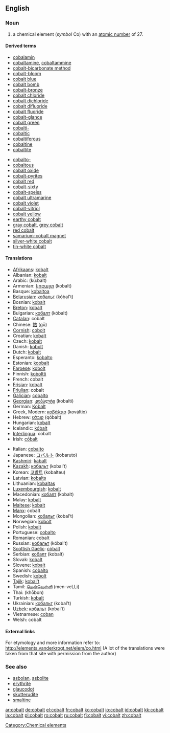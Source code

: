 ==English==

{{elements|Co|iron|Fe|nickel|Ni}}
===Noun===
{{en-noun|-}}
{{wikipedia}}

# a chemical element (''symbol'' Co) with an [[atomic number]] of 27.

====Derived terms====
{{top2}}
*[[cobalamin]]
*[[cobaltamine]], [[cobaltammine]]
*[[cobalt-bicarbonate method]]
*[[cobalt-bloom]]
*[[cobalt blue]]
*[[cobalt bomb]]
*[[cobalt-bronze]]
*[[cobalt chloride]]
*[[cobalt dichloride]]
*[[cobalt difluoride]]
*[[cobalt fluoride]]
*[[cobalt-glance]]
*[[cobalt green]]
*[[cobalti-]]
*[[cobaltic]]
*[[cobaltiferous]]
*[[cobaltine]]
*[[cobaltite]]
{{mid2}}
*[[cobalto-]]
*[[cobaltous]]
*[[cobalt oxide]]
*[[cobalt-pyrites]]
*[[cobalt red]]
*[[cobalt-sixty]]
*[[cobalt-speiss]]
*[[cobalt ultramarine]]
*[[cobalt violet]]
*[[cobalt-vitriol]]
*[[cobalt yellow]]
*[[earthy cobalt]]
*[[gray cobalt]], [[grey cobalt]]
*[[red cobalt]]
*[[samarium-cobalt magnet]]
*[[silver-white cobalt]]
*[[tin-white cobalt]]
{{bottom}}

====Translations====
{{top}}
*[[Afrikaans]]: [[kobalt]]
*Albanian: [[kobalt]]
*Arabic: {{ARchar|[[كوبلت]]}} (kú:balt)
*Armenian: [[կոբալտ]] (kobalt)
*Basque: [[kobaltoa]]
*[[Belarusian]]: [[кобальт]] (kóbal’t) {{m}}
*Bosnian: [[kobalt]]
*[[Breton]]: [[kobalt]] {{m}}
*Bulgarian: [[кобалт]] (kóbalt) {{m}}
*[[Catalan]]: cobalt
*Chinese: [[鈷]] (gū)
*[[Cornish]]: [[cobolt]]
*Croatian: [[kobalt]]
*Czech: [[kobalt]]
*Danish: [[kobolt]]
*Dutch: [[kobalt]] {{n}}
*Esperanto: [[kobalto]]
*Estonian: [[koobalt]]
*[[Faroese]]: [[kobolt]]
*Finnish: [[koboltti]]
*French: cobalt {{m}}
*[[Frisian]]: [[kobalt]]
*[[Friulian]]: cobalt
*[[Galician]]: [[cobalto]]
*[[Georgian]]: [[კობალტი]] (kobalti)
*German: [[Kobalt]] {{n}}
*Greek, Modern: [[κοβάλτιο]] (kováltio) {{n}}
*Hebrew: [[קובלט]] (qóbalt)
*Hungarian: [[kobalt]]
*Icelandic: [[kóbalt]]
*[[Interlingua]]: cobalt
*Irish: [[cóbalt]]
{{mid}}
*Italian: [[cobalto]] {{m}}
*Japanese: [[コバルト]] (kobaruto)
*[[Kashmiri]]: [[kabalt]]
*[[Kazakh]]: [[кобальт]] (kobal’t)
*Korean: [[코발트]] (kobalteu)
*Latvian: [[kobalts]] {{m}}
*Lithuanian: [[kobaltas]]
*[[Luxembourgish]]: [[kobalt]]
*Macedonian: [[кобалт]] (kobalt) {{m}}
*Malay: [[kobalt]]
*[[Maltese]]: [[kobalt]]
*[[Manx]]: cobalt
*Mongolian: [[кобальт]] (kobal’t) {{m}}
*Norwegian: [[kobolt]]
*Polish: [[kobalt]] {{m}}
*Portuguese: [[cobalto]] {{m}}
*Romanian: cobalt {{n}}
*Russian: [[кобальт]] (kóbal’t) {{m}}
*[[Scottish Gaelic]]: [[còbalt]]
*Serbian: [[кобалт]] (kobalt) {{m}}
*Slovak: [[kobalt]]
*Slovene: [[kobalt]]
*Spanish: [[cobalto]] {{m}}
*Swedish: [[kobolt]]
*[[Tajik]]: [[kobal't]]
*Tamil: [[மென்வெள்ளி]] (men-veLLi)
*Thai: {{THchar|[[โคบอลต์]]}} (khōbon)
*Turkish: [[kobalt]]
*Ukrainian: [[кобальт]] (kobal’t) {{m}}
*[[Uzbek]]: [[кобальт]] (kobal’t)
*Vietnamese: [[coban]]
*Welsh: cobalt
{{bottom}}

====External links====
For etymology and more information refer to:
http://elements.vanderkrogt.net/elem/co.html
(A lot of the translations were taken from that site with permission from the author)

===See also===
*[[asbolan]], [[asbolite]]
*[[erythrite]]
*[[glaucodot]]
*[[skutterudite]]
*[[smaltine]]

[[Category:Chemical elements]]

[[ar:cobalt]]
[[de:cobalt]]
[[el:cobalt]]
[[fr:cobalt]]
[[ko:cobalt]]
[[io:cobalt]]
[[id:cobalt]]
[[kk:cobalt]]
[[la:cobalt]]
[[pl:cobalt]]
[[ro:cobalt]]
[[ru:cobalt]]
[[fi:cobalt]]
[[vi:cobalt]]
[[zh:cobalt]]